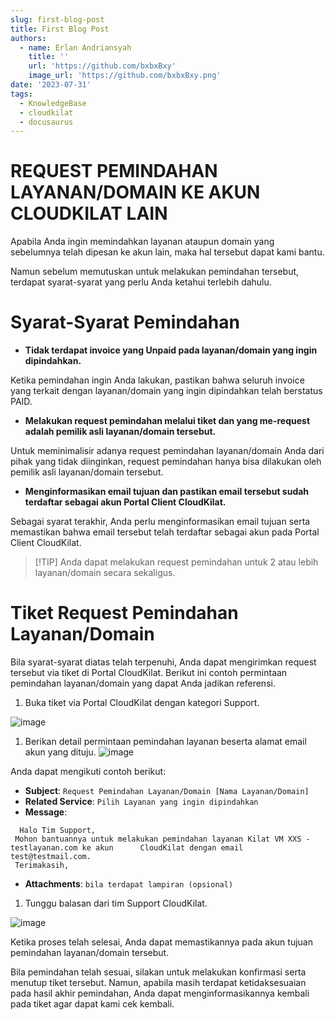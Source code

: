 ```yaml
---
slug: first-blog-post
title: First Blog Post
authors:
  - name: Erlan Andriansyah
    title: ''
    url: 'https://github.com/bxbxBxy'
    image_url: 'https://github.com/bxbxBxy.png'
date: '2023-07-31'
tags:
  - KnowledgeBase
  - cloudkilat
  - docusaurus
---
```


# REQUEST PEMINDAHAN LAYANAN/DOMAIN KE AKUN CLOUDKILAT LAIN

Apabila Anda ingin memindahkan layanan ataupun domain yang sebelumnya telah dipesan ke akun lain, maka hal tersebut dapat kami bantu.

Namun sebelum memutuskan untuk melakukan pemindahan tersebut, terdapat syarat-syarat yang perlu Anda ketahui terlebih dahulu.

# Syarat-Syarat Pemindahan

* **Tidak terdapat invoice yang Unpaid pada layanan/domain yang ingin dipindahkan.**

Ketika pemindahan ingin Anda lakukan, pastikan bahwa seluruh invoice yang terkait dengan layanan/domain yang ingin dipindahkan telah berstatus PAID.

* **Melakukan request pemindahan melalui tiket dan yang me-request adalah pemilik asli layanan/domain tersebut.**

Untuk meminimalisir adanya request pemindahan layanan/domain Anda dari pihak yang tidak diinginkan, request pemindahan hanya bisa dilakukan oleh pemilik asli layanan/domain tersebut.

* **Menginformasikan email tujuan dan pastikan email tersebut sudah terdaftar sebagai akun Portal Client CloudKilat.**

Sebagai syarat terakhir, Anda perlu menginformasikan email tujuan serta memastikan bahwa email tersebut telah terdaftar sebagai akun pada Portal Client CloudKilat.

> \[!TIP]
> Anda dapat melakukan request pemindahan untuk 2 atau lebih layanan/domain secara sekaligus.

# Tiket Request Pemindahan Layanan/Domain

Bila syarat-syarat diatas telah terpenuhi, Anda dapat mengirimkan request tersebut via tiket di Portal CloudKilat. Berikut ini contoh permintaan pemindahan layanan/domain yang dapat Anda jadikan referensi.

1. Buka tiket via Portal CloudKilat dengan kategori Support.

![image](https://github.com/ErlanAdr/KB-CloudKilat/assets/78901966/be26353e-c392-4abc-b1d0-c4326cec1848)

1. Berikan detail permintaan pemindahan layanan beserta alamat email akun yang dituju.
   ![image](https://github.com/ErlanAdr/KB-CloudKilat/assets/78901966/1be7d1f2-3222-4d86-b317-478d1e806b5b)

Anda dapat mengikuti contoh berikut:

* **Subject**: `Request Pemindahan Layanan/Domain [Nama Layanan/Domain]`
* **Related Service**: `Pilih Layanan yang ingin dipindahkan`
* **Message**:

```
  Halo Tim Support,
 Mohon bantuannya untuk melakukan pemindahan layanan Kilat VM XXS - testlayanan.com ke akun      CloudKilat dengan email test@testmail.com.
 Terimakasih,
```

* **Attachments**: `bila terdapat lampiran (opsional)`

1. Tunggu balasan dari tim Support CloudKilat.

![image](https://github.com/ErlanAdr/KB-CloudKilat/assets/78901966/565bc04f-d87f-4690-883d-1874fbcbcf37)

Ketika proses telah selesai, Anda dapat memastikannya pada akun tujuan pemindahan layanan/domain tersebut.

Bila pemindahan telah sesuai, silakan untuk melakukan konfirmasi serta menutup tiket tersebut. Namun, apabila masih terdapat ketidaksesuaian pada hasil akhir pemindahan, Anda dapat menginformasikannya kembali pada tiket agar dapat kami cek kembali.
